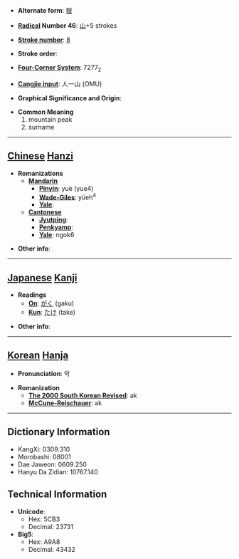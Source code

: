 * '''Alternate form''': [[嶽]]

* '''[[Wiktionary:Chinese radical index| Radical]] Number 46''': [[Wiktionary:Chinese radical index 山|山]]+5 strokes

* '''[[Wiktionary:Chinese total strokes index|Stroke number]]''': [[Wiktionary:Chinese total strokes index 8|8]]

* '''Stroke order''': 

* '''[[Wiktionary:Chinese four corner index|Four-Corner System]]''': 7277<sub>2</sub>

* '''[[Wiktionary:Chinese Cangjie index|Cangjie input]]''': 人一山 (OMU)

* '''Graphical Significance and Origin''': 

* '''Common Meaning'''
*#mountain peak
*# surname


----

== [[Chinese]] [[Hanzi]] ==

* '''Romanizations'''
** '''[[Mandarin]]'''
*** '''[[Pinyin]]''': yuè (yue4)
*** '''[[Wade-Giles]]''': yüeh<sup>4</sup>
*** '''[[Yale]]''': 
** '''[[Cantonese]]'''
*** '''[[Jyutping]]''':
*** '''[[Penkyamp]]''': 
*** '''[[Yale]]''': ngok6

* '''Other info''': 

----

== [[Japanese]] [[Kanji]] ==

* '''Readings'''
** '''[[On]]''': [[がく]] (gaku)
** '''[[Kun]]''': [[たけ]] (take)

* '''Other info''':  

----

== [[Korean]] [[Hanja]] ==

* '''Pronunciation''': 악

* '''Romanization'''
** '''[[The 2000 South Korean Revised Romanization|The 2000 South Korean Revised]]''': ak
** '''[[McCune-Reischauer]]''': ak

----

== Dictionary Information ==

* KangXi: 0309.310
* Morobashi: 08001
* Dae Jaweon: 0609.250
* Hanyu Da Zidian: 10767.140

== Technical Information ==

* '''Unicode''':
** Hex: 5CB3
** Decimal: 23731
* '''Big5''':
** Hex: A9A8
** Decimal: 43432